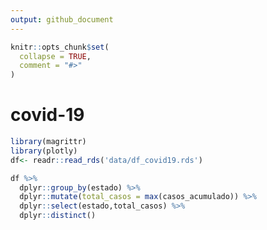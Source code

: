 ```yaml
---
output: github_document
---
```


<!-- README.md is generated from README.Rmd. Please edit that file -->

```r
knitr::opts_chunk$set(
  collapse = TRUE,
  comment = "#>"
)
```

# covid-19

<!-- badges: start -->
<!-- badges: end -->

```r

library(magrittr)
library(plotly)
df<- readr::read_rds('data/df_covid19.rds')

```

```r
df %>% 
  dplyr::group_by(estado) %>% 
  dplyr::mutate(total_casos = max(casos_acumulado)) %>% 
  dplyr::select(estado,total_casos) %>% 
  dplyr::distinct() 
```


